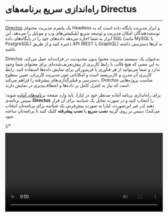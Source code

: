 

<Layout>
<Head>
<title>مستندات راه‌اندازی سریع برنامه‌های Directus - لیارا</title>
</Head>

# راه‌اندازی سریع برنامه‌های Directus
<hr className="mb-2" />

<a href="https://directus.io/" className="text-[#2196f3] ">Directus</a> یک پلتفرم مدیریت محتوای Headless و ابزار مدیریت پایگاه داده است که به توسعه‌دهندگان امکان مدیریت و توسعه سریع اپلیکیشن‌های وب و موبایل را می‌دهد. این ابزار به شما اجازه می‌دهد داده‌های خود را در پایگاه‌های داده SQL (مانند MySQL یا PostgreSQL) ذخیره کنید و از طریق API (REST یا GraphQL) به آن‌ها دسترسی داشته باشید.

Directus به‌عنوان یک سیستم مدیریت محتوا بدون محدودیت در فرانت‌اند عمل می‌کند، به این معنی که هیچ قالب یا رابط کاربری از پیش‌تعریف‌شده‌ای برای محتوای شما وجود ندارد و شما می‌توانید از هر فناوری یا فریم‌ورکی برای نمایش داده‌ها استفاده کنید. رابط کاربری آن مدرن و کاربرپسند است و امکاناتی چون مدیریت کاربران، تعیین سطوح دسترسی و فیلترگذاری‌های پیشرفته را فراهم می‌کند. Directus مناسب پروژه‌هایی است که نیاز به کنترل کامل بر داده‌ها و انعطاف‌پذیری در نمایش دارند.

<div className="h-4" />

برای راه‌اندازی برنامه آماده مدنظر خود در لیارا، باید وارد صفحه <a href="https://console.liara.ir/one-click-apps" className="text-[#2196f3] ">برنامه‌های آماده</a> شوید؛ سپس برنامه‌ی <b>Directus</b> 
را انتخاب کنید و در صورت تمایل یک شناسه برای آن قرار دهید (در غیر این‌صورت، لیارا به صورت پیش‌فرض یک شناسه برای برنامه‌تان انتخاب می‌کند)؛ سپس بر روی گزینه **نصب سریع** یا **نصب پیشرفته** کلیک کنید تا برنامه‌تان ساخته شود.

{/* <div className="h-4" />
<video
  src="https://files.liara.ir/liara/docs/Directus.mp4"
  controls="controls"
  className="block w-full"
  width="100%"
/>
<div className="h-4" /> */}

پس از ساخته شدن برنامه، می‌توانید در صفحه <a href="https://console.liara.ir/apps" className="text-[#2196f3] ">پلتفرم</a>، برنامه خود را بررسی کنید. برای نصب دلخواه و انتخاب نسخه مدنظرتان یا انتخاب dockerimage ، باید از گزینه **نصب پیشرفته** یا <a href="/one-click-apps/liara-compose/about/" className="text-[#2196f3]">Liara Compose</a> استفاده کنید. 

<Section id="see-also" title="همچنین بخوانید:" />

<div className='h-2' />
<div className="grid md:grid-cols-1 gap-4">
            {[
      {
        title: "تغییر نسخه‌ی برنامه مستقر شده",
        link: "./how-tos/choose-version"
      },
  ].map(item =>
    <Link href={item.link}>
    <Card className="flex cursor-pointer w-full items-center justify-between">
        <div className="flex items-center gap-3">
        <h4>
            {item.title}
        </h4>
        </div>
        <GoArrowLeft className="ml-1" />
    </Card>
    </Link>
            )}
</div>


</Layout>
